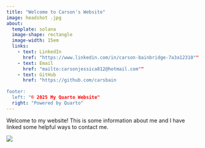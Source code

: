 ```yaml
---
title: "Welcome to Carson's Website"
image: headshot .jpg
about: 
  template: solana
  image-shape: rectangle
  image-width: 15em
  links: 
    - text: LinkedIn
      href: "https://www.linkedin.com/in/carson-bainbridge-7a3a12310""
    - text: Email 
      href: "mailto:carsonjessica812@hotmail.com""
    - text: GitHub
      href: "https://github.com/carsbain
      
footer:
  left: "© 2025 My Quarto Website"
  right: "Powered by Quarto"
---
```


Welcome to my website! This is some information about me and I have linked some helpful ways to contact me.

![](images/IMG_0310.JPEG)
